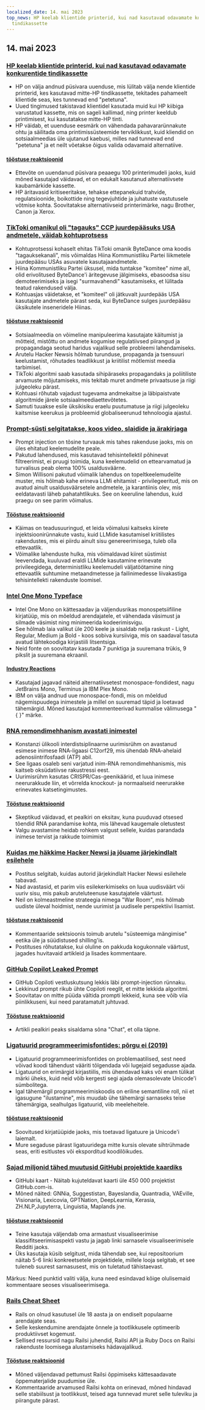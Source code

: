```yaml
---
localized_date: 14. mai 2023
top_news: HP keelab klientide printerid, kui nad kasutavad odavamate konkurentide
  tindikassette
---
```


## 14. mai 2023

### [HP keelab klientide printerid, kui nad kasutavad odavamate konkurentide tindikassette](https://www.telegraph.co.uk/money/consumer-affairs/hp-printers-computers-ink-cartridges-rivals/)

- HP on välja andnud püsivara uuenduse, mis lülitab välja nende klientide printerid, kes kasutavad mitte-HP tindikassette, tekitades pahameelt klientide seas, kes tunnevad end "petetuna".
- Uued tingimused takistavad klientidel kasutada muid kui HP kiibiga varustatud kassette, mis on sageli kallimad, ning printer keeldub printimisest, kui kasutatakse mitte-HP tinti.
- HP väidab, et uuenduse eesmärk on vähendada pahavararünnakute ohtu ja säilitada oma printimissüsteemide terviklikkust, kuid kliendid on sotsiaalmeedias üle ujutanud kaebusi, milles nad tunnevad end "petetuna" ja et neilt võetakse õigus valida odavamaid alternatiive.

#### [tööstuse reaktsioonid](http://news.ycombinator.com/item?id=35930518)

- Ettevõte on uuendanud püsivara peaaegu 100 printerimudeli jaoks, kuid mõned kasutajad väidavad, et on edukalt kasutanud alternatiivsete kaubamärkide kassette.
- HP äritavasid kritiseeritakse, tehakse ettepanekuid trahvide, regulatsioonide, boikottide ning tegevjuhtide ja juhatuste vastutusele võtmise kohta. Soovitatakse alternatiivseid printerimärke, nagu Brother, Canon ja Xerox.

### [TikToki omanikul oli "tagauks" CCP juurdepääsuks USA andmetele, väidab kohtuprotsess](https://www.businessinsider.com/new-lawsuit-alleges-tiktok-owner-let-ccp-access-user-data-2023-5)

- Kohtuprotsessi kohaselt ehitas TikToki omanik ByteDance oma koodis "tagauksekanali", mis võimaldas Hiina Kommunistliku Partei liikmetele juurdepääsu USAs asuvatele kasutajaandmetele.
- Hiina Kommunistliku Partei üksusel, mida tuntakse "komitee" nime all, olid erivolitused ByteDance'i äritegevuse jälgimiseks, ebasoodsa sisu demoteerimiseks ja isegi "surmavahendi" kasutamiseks, et lülitada teatud rakendused välja.
- Kohtuasjas väidetakse, et "komiteel" oli jätkuvalt juurdepääs USA kasutajate andmetele pärast seda, kui ByteDance sulges juurdepääsu üksikutele inseneridele Hiinas.

#### [tööstuse reaktsioonid](http://news.ycombinator.com/item?id=35929348)

- Sotsiaalmeedia on võimeline manipuleerima kasutajate käitumist ja mõtteid, mistõttu on andmete kogumise regulatiivsed piirangud ja propagandaga seotud haridus vajalikud selle probleemi lahendamiseks.
- Arutelu Hacker Newsis hõlmab turunduse, propaganda ja tsensuuri keelustamist, rõhutades teadlikkust ja kriitilist mõtlemist meedia tarbimisel.
- TikToki algoritmi saab kasutada sihipäraseks propagandaks ja poliitiliste arvamuste mõjutamiseks, mis tekitab muret andmete privaatsuse ja riigi julgeoleku pärast.
- Kohtuasi rõhutab vajadust tugevama andmekaitse ja läbipaistvate algoritmide järele sotsiaalmeediaettevõtetes.
- Samuti tuuakse esile üksikisiku eraelu puutumatuse ja riigi julgeoleku kaitsmise keerukus ja probleemid globaliseerunud tehnoloogia ajastul.

### [Prompt-süsti selgitatakse, koos video, slaidide ja ärakirjaga](https://simonwillison.net/2023/May/2/prompt-injection-explained/)

- Prompt injection on tõsine turvaauk mis tahes rakenduse jaoks, mis on üles ehitatud keelemudelite peale.
- Pakutud lahendused, mis kasutavad tehisintellektil põhinevat filtreerimist, ei pruugi toimida, kuna keelemudelid on ettearvamatud ja turvalisus peab olema 100% usaldusväärne.
- Simon Willisoni pakutud võimalik lahendus on topeltkeelemudelite muster, mis hõlmab kahe erineva LLMi ehitamist - privilegeeritud, mis on avatud ainult usaldusväärsetele andmetele, ja karantiinis olev, mis eeldatavasti läheb pahatahtlikuks. See on keeruline lahendus, kuid praegu on see parim võimalus.

#### [Tööstuse reaktsioonid](http://news.ycombinator.com/item?id=35929122)

- Käimas on teadusuuringud, et leida võimalusi kaitseks kiirete injektsioonirünnakute vastu, kuid LLMide kasutamisel kriitilistes rakendustes, mis ei piirdu ainult sisu genereerimisega, tuleb olla ettevaatlik.
- Võimalike lahenduste hulka, mis võimaldavad kiiret süstimist leevendada, kuuluvad eraldi LLMide kasutamine erinevate privileegidega, deterministliku keelemudeli väljatöötamine ning ettevaatlik suhtumine metaandmetesse ja failinimedesse liivakastiga tehisintellekti rakenduste loomisel.

### [Intel One Mono Typeface](https://github.com/intel/intel-one-mono)

- Intel One Mono on kättesaadav ja väljendusrikas monospetsiifiline kirjatüüp, mis on mõeldud arendajatele, et vähendada väsimust ja silmade väsimist ning minimeerida kodeerimisvigu.
- See hõlmab laia valikut üle 200 keele ja sisaldab nelja raskust - Light, Regular, Medium ja Bold - koos sobiva kursiiviga, mis on saadaval tasuta avatud lähtekoodiga kirjastiili litsentsiga.
- Neid fonte on soovitatav kasutada 7 punktiga ja suuremana trükis, 9 pikslit ja suuremana ekraanil.

#### [Industry Reactions](http://news.ycombinator.com/item?id=35925124)

- Kasutajad jagavad näiteid alternatiivsetest monospace-fondidest, nagu JetBrains Mono, Terminus ja IBM Plex Mono.
- IBM on välja andnud uue monospace-fondi, mis on mõeldud nägemispuudega inimestele ja millel on suuremad täpid ja loetavad tähemärgid. Mõned kasutajad kommenteerivad kummalise välimusega "{ }" märke.

### [RNA remondimehhanism avastati inimestel](https://phys.org/news/2023-04-hidden-rna-mechanism-humans.html)

- Konstanzi ülikooli interdistsiplinaarne uurimisrühm on avastanud esimese inimese RNA-ligaasi C12orf29, mis ühendab RNA-ahelaid adenosiintrifosfaadi (ATP) abil.
- See ligaas osaleb seni varjatud inim-RNA remondimehhanismis, mis kaitseb oksüdatiivse rakustressi eest.
- Uurimisrühm kasutas CRISPR/Cas-geenikäärid, et luua inimese neerurakkude liin, et võrrelda knockout- ja normaalseid neerurakke erinevates katsetingimustes.

#### [Tööstuse reaktsioonid](http://news.ycombinator.com/item?id=35924495)

- Skeptikud väidavad, et pealkiri on eksitav, kuna puuduvad otsesed tõendid RNA parandamise kohta, mis lähevad kaugemale oletustest
- Valgu avastamine heidab rohkem valgust sellele, kuidas parandada inimese tervist ja rakkude toimimist

### [Kuidas me häkkime Hacker Newsi ja jõuame järjekindlalt esilehele](https://www.indiehackers.com/post/how-to-hack-hacker-news-and-consistently-hit-the-front-page-56b4a04e12)

- Postitus selgitab, kuidas autorid järjekindlalt Hacker Newsi esilehele tabavad.
- Nad avastasid, et parim viis esilekerkimiseks on luua uudisväärt või uuriv sisu, mis pakub aruteluteenuse kasutajatele väärtust.
- Neil on kolmeastmeline strateegia nimega "War Room", mis hõlmab uudiste üleval hoidmist, nende uurimist ja uudisele perspektiivi lisamist.

#### [tööstuse reaktsioonid](http://news.ycombinator.com/item?id=35929794)

- Kommentaaride sektsioonis toimub arutelu "süsteemiga mängimise" eetika üle ja süüdistused shilling'is.
- Postituses rõhutatakse, kui oluline on pakkuda kogukonnale väärtust, jagades huvitavaid artikleid ja lisades kommentaare.

### [GitHub Copilot Leaked Prompt](https://simonwillison.net/2023/May/12/github-copilot-chat-leaked-prompt/)

- GitHub Copiloti vestluskutsung lekkis läbi prompt-injection rünnaku.
- Lekkinud prompt rikub ühte Copiloti reeglit, et mitte lekkida algoritmi.
- Soovitatav on mitte püüda vältida prompti lekkeid, kuna see võib viia piinlikkuseni, kui need paratamatult juhtuvad.

#### [Tööstuse reaktsioonid](http://news.ycombinator.com/item?id=35924293)

- Artikli pealkiri peaks sisaldama sõna "Chat", et olla täpne.

### [Ligatuurid programmeerimisfontides: põrgu ei (2019)](https://practicaltypography.com/ligatures-in-programming-fonts-hell-no.html)

- Ligatuurid programmeerimisfontides on problemaatilised, sest need võivad koodi tähendust vääriti tõlgendada või lugejaid segadusse ajada.
- Ligatuurid on erimärgid kirjastiilis, mis ühendavad kaks või enam tülikat märki üheks, kuid neid võib kergesti segi ajada olemasolevate Unicode'i sümbolitega.
- Igal tähemärgil programmeerimiskoodis on eriline semantiline roll, nii et igasugune "ilustamine", mis muudab ühe tähemärgi sarnaseks teise tähemärgiga, sealhulgas ligatuurid, viib meeleheitele.

#### [tööstuse reaktsioonid](http://news.ycombinator.com/item?id=35925821)

- Soovitused kirjatüüpide jaoks, mis toetavad ligatuure ja Unicode'i laiemalt.
- Mure segaduse pärast ligatuuridega mitte kursis olevate sihtrühmade seas, eriti esitlustes või eksporditud koodilõikudes.

### [Sajad miljonid tähed muutusid GitHubi projektide kaardiks](https://anvaka.github.io/map-of-github/)

- GitHubi kaart - Näitab kujuteldavat kaarti üle 450 000 projektist GitHub.com-is.
- Mõned näited: GNNia, Suggestistan, Bayeslandia, Quantradia, VAEville, Visionaria, Lexicovia, GPTNation, DeepLearnia, Kerasia, ZH.NLP,Jupyterra, Linguistia, Maplands jne.

#### [tööstuse reaktsioonid](http://news.ycombinator.com/item?id=35931402)

- Teine kasutaja väljendab oma armastust visualiseerimise klassifitseerimisaspekti vastu ja jagab linki sarnasele visualiseerimisele Redditi jaoks.
- Üks kasutaja küsib selgitust, mida tähendab see, kui repositoorium näitab 5-6 linki konkreetsetele projektidele, millele looja selgitab, et see tuleneb suurest sarnasusest, mis on tuletatud tähistaevast.

Märkus: Need punktid valiti välja, kuna need esindavad kõige olulisemaid kommentaare seoses visualiseerimisega.

### [Rails Cheat Sheet](https://fly.io/ruby-dispatch/welcome-to-rails-cheat-sheet/)

- Rails on olnud kasutusel üle 18 aasta ja on endiselt populaarne arendajate seas.
- Selle keskendumine arendajate õnnele ja tootlikkusele optimeerib produktiivset kogemust.
- Sellised ressursid nagu Railsi juhendid, Railsi API ja Ruby Docs on Railsi rakenduste loomisega alustamiseks hädavajalikud.

#### [Tööstuse reaktsioonid](http://news.ycombinator.com/item?id=35927813)

- Mõned väljendavad pettumust Railsi õppimiseks kättesaadavate õppematerjalide puudumise üle.
- Kommentaaride arvamused Railsi kohta on erinevad, mõned hindavad selle stabiilsust ja tootlikkust, teised aga tunnevad muret selle tuleviku ja piirangute pärast.


